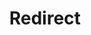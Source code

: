 ---
layout: src/layouts/Redirect.astro
title: Redirect
redirect: /docs/best-practices/self-hosted/high-availability
pubDate:  2024-07-02
navSearch: false
navSitemap: false
navMenu: false
---